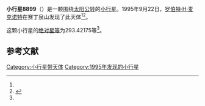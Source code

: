 {{Infobox planet
| bgcolour = #FFFFC0
| name = 8899
| symbol = 
| image = 
| caption = 
| discovery = yes
| discovery_ref = 
| discoverer = [[罗伯特·H·麦克诺特|罗伯特·H·麦克诺特]]
| discovery_site = [[赛丁泉山|赛丁泉山]] 
| discovered = 1995年9月22日
| designations = yes
| mp_name = 
| named_after = 
| alt_names = 1995 SX29/ 1991 XE1
| mp_category = [[主带小行星|主带小行星]]
| orbit_ref = <ref name="a">[http://ssd.jpl.nasa.gov/sbdb.cgi?sstr=8899 8899] {{Wayback|url=http://ssd.jpl.nasa.gov/sbdb.cgi?sstr=8899 |date=20210717064302 }}，小行星數據庫瀏覽器（JPL Small-Body Database Browser）－[[美国国家航空航天局|美国国家航空航天局]]喷气推进实验室</ref>
| epoch = 2456400.5 (2013年4月18日更新)
| aphelion = {{convert|3.4083978|AU|km|3|abbr=on|lk=out}}
| perihelion = {{convert|1.9434188|AU|km|3|abbr=on}}
| semimajor = {{convert|2.6759083|AU|km|3|abbr=on}}
| eccentricity = 0.2737349
| period = 1598.840947 [[日|日]]<br />4.38[[儒略年|儒略年]]
| avg_speed = 
| inclination = 12.48624
| asc_node = 88.37087
| mean_anomaly = 
| arg_peri = 293.42175
| satellites = 
| physical_characteristics = yes
| dimensions = 
| mass = 
| density = 
| surface_grav = 
| escape_velocity = 
| sidereal_day = 
| axial_tilt = 
| pole_ecliptic_lat = 
| pole_ecliptic_lon = 
| albedo = 
| temperatures= 
| temp_name1 = 
| mean_temp_1 = 
| max_temp_1 = 
| temp_name2 = 
| max_temp_2 = 
| spectral_type = 
| abs_magnitude = 293.42175
}}

'''小行星8899'''（{{lang-en|8899}}）是一颗围绕[[太阳|太阳]][[公转|公转]]的[[小行星|小行星]]。1995年9月22日，[[罗伯特·H·麦克诺特|罗伯特·H·麦克诺特]]在赛丁泉山发现了此天体<ref name="a" /><ref>{{cite news|title=小行星列表|url=http://cfa-www.harvard.edu/iau/lists/NumberedMPs.txt|accessdate=2013-07-08|newspaper=哈佛大学|archive-date=2008-05-17|archive-url=https://web.archive.org/web/20080517010638/http://cfa-www.harvard.edu/iau/lists/NumberedMPs.txt|dead-url=no}}</ref>。

这颗小行星的[[绝对星等|绝对星等]]为293.42175等<ref name="a" />。

==参考文献==
{{reflist}}
{{Minor Planet Number|[[小行星8898|小行星8898]]|[[小行星8900|小行星8900]]}}

{{小天体}}

[[Category:小行星带天体|Category:小行星带天体]]
[[Category:1995年发现的小行星|Category:1995年发现的小行星]]

{{asteroid-stub}}